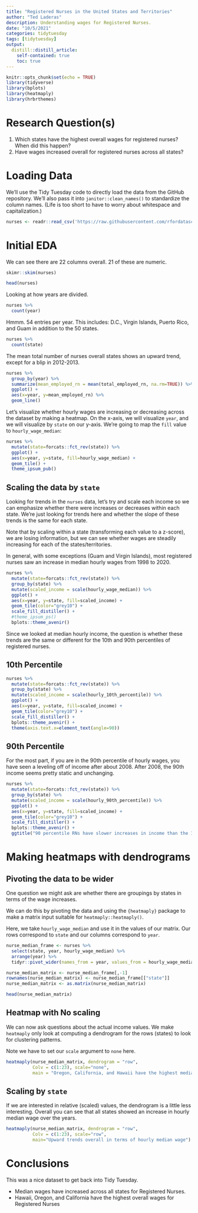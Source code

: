 ```yaml
---
title: "Registered Nurses in the United States and Territories"
author: "Ted Laderas"
description: Understanding wages for Registered Nurses.
date: "10/5/2021"
categories: tidytuesday
tags: [tidytuesday]
output: 
  distill::distill_article:
    self-contained: true
    toc: true
---
```


```r
knitr::opts_chunk$set(echo = TRUE)
library(tidyverse)
library(bplots)
library(heatmaply)
library(hrbrthemes)
```

# Research Question(s)

1. Which states have the highest overall wages for registered nurses? When did this happen?
1. Have wages increased overall for registered nurses across all states? 

# Loading Data

We'll use the Tidy Tuesday code to directly load the data from the GitHub repository. We'll also pass it into `janitor::clean_names()` to standardize the column names. (Life is too short to have to worry about whitespace and capitalization.)

```r
nurses <- readr::read_csv('https://raw.githubusercontent.com/rfordatascience/tidytuesday/master/data/2021/2021-10-05/nurses.csv') %>% janitor::clean_names()
```

# Initial EDA

We can see there are 22 columns overall. 21 of these are numeric. 

```r
skimr::skim(nurses)
```

```r
head(nurses)
```
Looking at how years are divided.

```r
nurses %>%
  count(year)
```

Hmmm. 54 entries per year. This includes: D.C., Virgin Islands, Puerto Rico, and Guam in addition to the 50 states.

```r
nurses %>%
  count(state)
```

The mean total number of nurses overall states shows an upward trend, except for a blip in 2012-2013.

```r
nurses %>%
  group_by(year) %>%
  summarize(mean_employed_rn = mean(total_employed_rn, na.rm=TRUE)) %>%
  ggplot() +
  aes(x=year, y=mean_employed_rn) %>%
  geom_line()
```
Let's visualize whether hourly wages are increasing or decreasing across the dataset by making a heatmap. On the x-axis, we will visualize `year`, and we will visualize by `state` on our y-axis. We're going to map the `fill` value to `hourly_wage_median`:

```r
nurses %>%
  mutate(state=forcats::fct_rev(state)) %>%
  ggplot() +
  aes(x=year, y=state, fill=hourly_wage_median) +
  geom_tile() +
  theme_ipsum_pub()
```

## Scaling the data by `state`

Looking for trends in the `nurses` data, let's try and scale each income so we can emphasize whether there were increases or decreases within each state. We're just looking for trends here and whether the slope of these trends is the same for each state.

Note that by scaling within a state (transforming each value to a z-score), we are losing information, but we can see whether wages are steadily increasing for each of the states/territories.

In general, with some exceptions (Guam and Virgin Islands), most registered nurses saw an increase in median hourly wages from 1998 to 2020.

```r
nurses %>%
  mutate(state=forcats::fct_rev(state)) %>%
  group_by(state) %>%
  mutate(scaled_income = scale(hourly_wage_median)) %>%
  ggplot() +
  aes(x=year, y=state, fill=scaled_income) +
  geom_tile(color="grey10") +
  scale_fill_distiller() +
  #theme_ipsum_ps()
  bplots::theme_avenir()
```

Since we looked at median hourly income, the question is whether these trends are the same or different for the 10th and 90th percentiles of registered nurses.

## 10th Percentile

```r
nurses %>%
  mutate(state=forcats::fct_rev(state)) %>%
  group_by(state) %>%
  mutate(scaled_income = scale(hourly_10th_percentile)) %>%
  ggplot() +
  aes(x=year, y=state, fill=scaled_income) +
  geom_tile(color="grey10") +
  scale_fill_distiller() +
  bplots::theme_avenir() +
  theme(axis.text.x=element_text(angle=90))
```

## 90th Percentile

For the most part, if you are in the 90th percentile of hourly wages, you have seen a leveling off of income after about 2008. After 2008, the 90th income seems pretty static and unchanging.


```r
nurses %>%
  mutate(state=forcats::fct_rev(state)) %>%
  group_by(state) %>%
  mutate(scaled_income = scale(hourly_90th_percentile)) %>%
  ggplot() +
  aes(x=year, y=state, fill=scaled_income) +
  geom_tile(color="grey10") +
  scale_fill_distiller() +
  bplots::theme_avenir() +
  ggtitle("90 percentile RNs have slower increases in income than the 10%")
```

# Making heatmaps with dendrograms

## Pivoting the data to be wider

One question we might ask are whether there are groupings by states in terms of the wage increases. 

We can do this by pivoting the data and using the `{heatmaply}` package to make a matrix input suitable for `heatmaply::heatmaply()`.

Here, we take `hourly_wage_median` and use it in the values of our matrix. Our rows correspond to `state` and our columns correspond to `year`.

```r
nurse_median_frame <- nurses %>%
  select(state, year, hourly_wage_median) %>%
  arrange(year) %>%
  tidyr::pivot_wider(names_from = year, values_from = hourly_wage_median) 

nurse_median_matrix <- nurse_median_frame[,-1]
rownames(nurse_median_matrix) <- nurse_median_frame[["state"]]
nurse_median_matrix <- as.matrix(nurse_median_matrix)

head(nurse_median_matrix)
```

## Heatmap with No scaling

We can now ask questions about the actual income values. We make `heatmaply` only look at computing a dendrogram for the rows (states) to look for clustering patterns. 

Note we have to set our `scale` argument to `none` here. 

```r
heatmaply(nurse_median_matrix, dendrogram = "row", 
          Colv = c(1:23), scale="none",
          main = "Oregon, California, and Hawaii have the highest median wage from 2017-2020")
```

## Scaling by `state`

If we are interested in relative (scaled) values, the dendrogram is a little less interesting. Overall you can see that all states showed an increase in hourly median wage over the years. 

```r
heatmaply(nurse_median_matrix, dendrogram = "row", 
          Colv = c(1:23), scale="row", 
          main="Upward trends overall in terms of hourly median wage")
```

# Conclusions

This was a nice dataset to get back into Tidy Tuesday. 

- Median wages have increased across all states for Registered Nurses.
- Hawaii, Oregon, and California have the highest overall wages for Registered Nurses